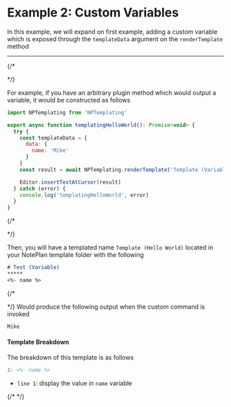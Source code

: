 
# Example 2: Custom Variables
In this example, we will expand on first example, adding a custom variable which is exposed through the `templateData` argument on the `renderTemplate` method

*****
{/*

<Tabs>
  <TabItem value="code" label="Plugin Code" default>

*/}

For example, if you have an arbitrary plugin method which would output a variable, it would be constructed as follows

```javascript
import NPTemplating from 'NPTemplating'

export async function templatingHelloWorld(): Promise<void> {
  try {
    const templateData = {
      data: {
        name: 'Mike'
      }
    }
    const result = await NPTemplating.renderTemplate('Template (Variable)', templateData)

    Editor.insertTextAtCursor(result)
  } catch (error) {
    console.log('templatingHelloWorld', error)
  }
}
```

{/*
</TabItem>

<TabItem value="template" label="Template">

*/}

Then, you will have a templated name `Template (Hello World)` located in your NotePlan template folder with the following

```markdown
# Test (Variable)
*****
<%- name %>
```

{/*
</TabItem>

<TabItem value="output" label="Output">

*/}
Would produce the following output when the custom command is invoked

```markdown
Mike
```

#### Template Breakdown
The breakdown of this template is as follows

```markdown
1: <%- name %>
```

- `line 1`: display the value in `name` variable


{/*
</TabItem>
</Tabs>
*/}

